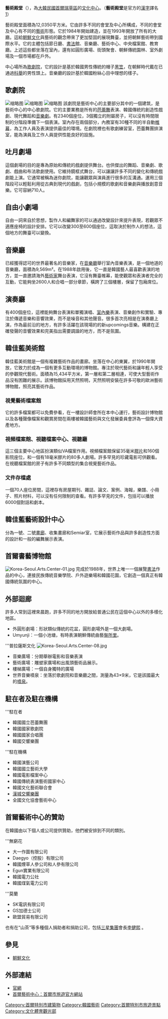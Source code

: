 {{Multiple issues|
{{Unreferenced|time=2021-06-03T12:09:35+00:00}}
{{Inappropriate tone|time=2021-06-03T12:09:35+00:00}}
}}
{{Infobox Museum
 |name          = 藝術殿堂<br>예술의 전당
 |image         = Seoul_Arts_Center.jpg
 |imagesize     = 250
 |map_type      =
 |map_caption   = 
 |latitude      =
 |longitude     =
 |established   = 1988年
 |dissolved     =
 |location      = {{KOR}}[[首爾|首爾]][[瑞草區|瑞草區]]南部環行線2406（[[瑞草洞|瑞草洞]]700）
 |type          = [[藝術中心|藝術中心]]
 |visitors      = 
 |director      = 申鉉澤（音譯/Shin Hyeon-taek）
 |curator       = 
 |publictransit =
 |website       = http://www.sac.or.kr/SacHome/sachome/mainE
}}
{{Infobox Korean name|
hangul=예술의 전당|
hanja=藝術의 殿堂|
rr=Yesurui Jeondang|
mr=Yesurŭi Chŏndang|
}}
'''藝術殿堂'''（{{kor|諺=예술의 전당|漢=藝術의 殿堂}}），為[[大韓民國|大韓民國]][[首爾|首爾]][[瑞草區|瑞草區]]的[[文化中心|文化中心]]。（'''藝術殿堂'''是官方的[[朝鮮漢字|漢字]]譯名[https://web.archive.org/web/20130117203249/http://www.sac.or.kr/cn/]）

藝術殿堂面積為12,0350平方米。它由許多不同的會堂及中心所構成，不同的會堂及中心有不同的[[藝術|藝術]]形態。它於1984年開始建造，並在1993年開放了所有的大廳。這給[[朝鮮文化|朝鮮文化]]與藝術的觀念帶來了更加堅固的展現舞臺，並把朝鮮藝術帶到國際水平。它的主體包括節日廳、[[書法|書法]]館、音樂廳、藝術中心、中央檔案館、教育廳。上述這些都坐落在室內，還有如圓形廣場、街頭聚會、朝鮮傳統園林、室外劇場及一個市場都在戶外。

中心場所為[[歌劇院|歌劇院]]，它的設計是基於韓國男性傳統的帽子[[黑笠|黑笠]]，在朝鮮時代戴在已通過[[科舉|科舉]]的男性頭上。音樂廳的設計基於韓國粉絲心目中理想的樣子。

== 歌劇院==
[[File:Korea-Seoul.Arts.Center-09.jpg|缩略图]]
[[File:Seoul_Arts_Center_14.JPG|缩略图]]
[[File:Seoul_Calligraphy_Art_Museum_12.JPG|缩略图]]
該劇院是藝術中心的主要部分其中的一個建筑，是藝術中心的中心歌劇院。它的主要業務是所有的[[芭蕾舞|芭蕾舞]]表演、韓國傳統的創造性戲劇、現代舞蹈和[[音樂劇|音樂劇]]。有2340個座位，3個獨立的附屬房子，可以沒有時間限制的分階段準備下一個表演。室內存在兩個部分，內務室有30種不同的半自動[[帷幕|帷幕]]，為工作人員及表演提供最佳的環境。在劇院裡也有歌劇練習室，芭蕾舞團排演室，能為演員及工作人員提供性能良好的設施。

==吐月劇場==
這個劇場的目的是專為原始和傳統的戲劇提供舞台。也供傑出的舞蹈、音樂劇、歌劇、戲曲和布法歌劇使用。它維持鏡框式舞台，可以讓讓許多不同的變化和傳統戲劇能上演。它通常被稱為迷你劇院，能讓觀眾與演員進行很多的互溝通。運用三個階段可以輕鬆利用從古典到現代的戲劇，包括小規模的歌劇和音樂劇與播放創意音樂。它可容納710人。
==自由小劇場==
自由一詞來自於思想，製作人和編舞家的可以通過改變設計來提升表現，若觀眾不適應座椅的設計安排。它可以改變300至600個座位，這取決於制作人的想法，這個地方的舞臺可以變換。
==音樂廳==
已經獲得認可的世界最著名的音樂家，在[[音樂廳|音樂廳]]舉行室內音樂表演，是一個地道的音樂廳，面積為9,569m²。在1988年啟用後，它一直是韓國藝人最喜歡表演的地方，並一直邀請海外[[藝術家|藝術家]]舞台表演，它沒有舞臺帷幕，能使觀眾和表演者完全的互動，它能夠坐2600人和合唱一部分章節，橫跨了三個樓層，保留了包廂席位。
==演奏廳==
有400個座位，這裡能夠舞台表演和單獨演唱、[[室內樂|室內樂]]表演、音樂創作和實驗、專注於傳遞音樂和音響效果，而不是噪音和其他聲音。很多首次亮相是在演奏廳上演，作為最前沿的地方，有許多活躍在該現場的的新upcomings音樂。構建在正確發聲的音響效果和完美指出需要調諧的地方，而不是氛圍。
==韓佳藍美術館==
韓佳藍美術館是一個有複雜藝術作品的畫廊。坐落在中心的東翼，於1990年開放，它致力於成為一個有更多互動環境的博物館。專注於現代藝術和讓年輕人享受的參觀現代藝術。面積為15,434平方米，第一層和第二層相連，可使大型藝術作品沒有困難的展示。該博物館採用天然照明，天然照明安裝在許多可敬的歐洲藝術博物館，照亮其藝術作品。
===視覺藝術檔案館===
它的許多檔案都可以免費參看，在一樓設計師會所在本中心運行，藝術設計博物館以及各種聲像檔案和觀賞房間在兩樓被韓國藝術與文化發展委員會評為一個偉大資產地方。
===視頻檔案館、視聽檔案中心、視聽廳===
這三個主要中心地區扮演類似VA檔案作用。視頻檔案館保留35毫米[[膠片|膠片]]和160個影院座位，和一個有18毫米膠片的80多人劇場。許多罕見的珍藏電影可供觀看。在視聽檔案館的房子有許多不同類型的集合視覺藝術作品。
===文件存檔處===
一個70人座位房間，這裡存有房屋期刊、雜誌、論文、案例、海報，樂譜、小冊子、照片材料，可以沒有任何限制的查看。有許多罕見的文件，包括可以播放6000個對話和劇本。
==韓佳藍藝術設計中心==
分為一號、二號[[畫廊|畫廊]]、收集畫廊和Semiar室，它展示藝術作品與許多創造性方面的設計和一般的編舞展示表演。
==首爾書藝博物館==
[[File:Korea-Seoul.Arts.Center-01.jpg|right]]
完成於1988年，世界上唯一一個展覽[[書法|書法]]作品的中心，連接民族傳統音樂學院、戶外遊樂場和韓國花園，它創造一個真正有韓國傳統氛圍的中心。
==外部迴廊==
許多人常到這裡來晨跑，許多不同的地方開放給普通公民在這個中心以外的多樣化地區。
*外圓形劇場：形狀類似傳統的花盆，圓形劇場外是一個大劇場。
*Umyunji：一個小池塘，有時表演朝鮮傳統曲藝[[盤所里|盤所里]]。
'''普拉薩斯文化
[[File:Korea-Seoul.Arts.Center-08.jpg|right]]
*音樂廣場：分期舉辦電影和音樂表演
*藝術廣場：雕塑家廣場和出風頭藝術品展示。
*樓梯廣場：一個自身獨特的廣場
*世界音樂噴泉：坐落於歌劇院和音樂廳之間，測量為43×9米，它是該國最大的[[噴泉|噴泉]]。
== 駐在者及駐在機構==
'''駐在者
*韓國國立芭蕾舞團
*韓國國家歌劇院
*韓國國家合唱團
*韓國交響樂團
'''駐在機構
*韓國演藝公司
*韓國國立藝術大學
*韓國電影檔案中心
*韓國傳統表演藝術國家中心
*韓國文化藝術聯合會
*[[漢城交響樂團|漢城交響樂團]]
*全國文化協會藝術中心
==首爾藝術中心的贊助==
在韓國由以下個人或公司提供贊助，他們被安排到不同的類別。

'''無窮花
*大一作圖有限公司
*Daegyo（控股）有限公司
*韓國煙草人參公司和人參有限公司
*Egun實業有限公司
*韓國電力公社
*韓國煤氣電力公司
'''莫蘭
*SK電訊有限公司
*GS加德士公司
*歐盟貿易有限公司
也有在“山茶”等多種個人捐助者和捐助公司，包括[[三星集團|三星集團]]會長[[李健熙|李健熙]] 。

== 參見 ==
*[[朝鮮文化|朝鮮文化]]

== 外部連結 ==
*[https://web.archive.org/web/20100722231158/http://www.sac.or.kr/eng/ 官網]
*[https://web.archive.org/web/20110721181703/http://www.visitseoul.net/en/article/article.do?_method=view&art_id=10776&lang=en&m=0004003002010&p=03 首爾藝術中心：首爾市旅遊官方網站]

[[Category:首爾特別市建築物|Category:首爾特別市建築物]]
[[Category:韓國藝術|Category:韓國藝術]]
[[Category:首爾特別市旅遊景點|Category:首爾特別市旅遊景點]]
[[Category:文化體育觀光部|Category:文化體育觀光部]]